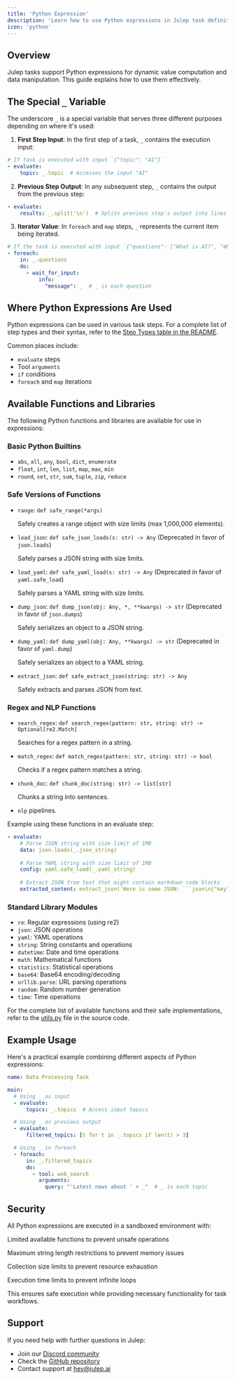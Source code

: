 ```yaml
---
title: 'Python Expression'
description: 'Learn how to use Python expressions in Julep task definitions'
icon: 'python'
---
```


## Overview

Julep tasks support Python expressions for dynamic value computation and data manipulation. This guide explains how to use them effectively.

## The Special `_` Variable

The underscore `_` is a special variable that serves three different purposes depending on where it's used:

1. **First Step Input**: In the first step of a task, `_` contains the execution input:
```yaml
# If task is executed with input `{"topic": "AI"}`
- evaluate:
    topic: _.topic  # Accesses the input "AI"
```

2. **Previous Step Output**: In any subsequent step, `_` contains the output from the previous step:
```yaml
- evaluate:
    results: _.split('\n')  # Splits previous step's output into lines
```

3. **Iterator Value**: In `foreach` and `map` steps, `_` represents the current item being iterated.
```yaml
# If the task is executed with input `{"questions": ["What is AI?", "What is Julep?"]}`
- foreach:
    in: _.questions
    do:
      - wait_for_input:
          info:
            "message": _  # _ is each question
```

## Where Python Expressions Are Used

Python expressions can be used in various task steps. For a complete list of step types and their syntax, refer to the [Step Types table in the README](https://github.com/julep-ai/julep#types-of-workflow-steps).

Common places include:
- `evaluate` steps
- Tool `arguments`
- `if` conditions
- `foreach` and `map` iterations

## Available Functions and Libraries

The following Python functions and libraries are available for use in expressions:

### Basic Python Builtins
- `abs`, `all`, `any`, `bool`, `dict`, `enumerate`
- `float`, `int`, `len`, `list`, `map`, `max`, `min`
- `round`, `set`, `str`, `sum`, `tuple`, `zip`, `reduce`

### Safe Versions of Functions
- `range`: `def safe_range(*args)`
  
  Safely creates a range object with size limits (max 1,000,000 elements).

- `load_json`: `def safe_json_loads(s: str) -> Any` (Deprecated in favor of `json.loads`)
  
  Safely parses a JSON string with size limits.

- `load_yaml`: `def safe_yaml_load(s: str) -> Any` (Deprecated in favor of `yaml.safe_load`)
  
  Safely parses a YAML string with size limits.

- `dump_json`: `def dump_json(obj: Any, *, **kwargs) -> str` (Deprecated in favor of `json.dumps`)
  
  Safely serializes an object to a JSON string.

- `dump_yaml`: `def dump_yaml(obj: Any, **kwargs) -> str` (Deprecated in favor of `yaml.dump`)
  
  Safely serializes an object to a YAML string.

- `extract_json`: `def safe_extract_json(string: str) -> Any`
  
  Safely extracts and parses JSON from text.

### Regex and NLP Functions
- `search_regex`: `def search_regex(pattern: str, string: str) -> Optional[re2.Match]`
  
  Searches for a regex pattern in a string.

- `match_regex`: `def match_regex(pattern: str, string: str) -> bool`
  
  Checks if a regex pattern matches a string.

- `chunk_doc`: `def chunk_doc(string: str) -> list[str]`
  
  Chunks a string into sentences.

- `nlp` pipelines.

Example using these functions in an evaluate step:
```yaml
- evaluate:
    # Parse JSON string with size limit of 1MB
    data: json.loads(_.json_string)
    
    # Parse YAML string with size limit of 1MB
    config: yaml.safe_load(_.yaml_string)
    
    # Extract JSON from text that might contain markdown code blocks
    extracted_content: extract_json('Here is some JSON: ```json\n{"key": "value"}\n```')
```

### Standard Library Modules
- `re`: Regular expressions (using re2)
- `json`: JSON operations
- `yaml`: YAML operations
- `string`: String constants and operations
- `datetime`: Date and time operations
- `math`: Mathematical functions
- `statistics`: Statistical operations
- `base64`: Base64 encoding/decoding
- `urllib.parse`: URL parsing operations
- `random`: Random number generation
- `time`: Time operations

For the complete list of available functions and their safe implementations, refer to the [utils.py](https://github.com/julep-ai/julep/blob/main/agents-api/agents_api/activities/utils.py) file in the source code.

## Example Usage

Here's a practical example combining different aspects of Python expressions:

```yaml
name: Data Processing Task

main:
  # Using _ as input
  - evaluate:
      topics: _.topics  # Access input topics

  # Using _ as previous output
  - evaluate:
      filtered_topics: [t for t in _.topics if len(t) > 3]

  # Using _ in foreach
  - foreach:
      in: _.filtered_topics
      do:
        - tool: web_search
          arguments:
            query: "'Latest news about ' + _"  # _ is each topic
```

## Security

All Python expressions are executed in a sandboxed environment with:

<CardGroup cols={2}>
  <Card title="Function Limits" icon="function">
    <p>Limited available functions to prevent unsafe operations</p>
  </Card>
  
  <Card title="String Limits" icon="text-size">
    <p>Maximum string length restrictions to prevent memory issues</p>
  </Card>

  <Card title="Collection Limits" icon="layer-group">
    <p>Collection size limits to prevent resource exhaustion</p>
  </Card>

  <Card title="Time Limits" icon="clock">
    <p>Execution time limits to prevent infinite loops</p>
  </Card>
</CardGroup>

This ensures safe execution while providing necessary functionality for task workflows.

## Support

If you need help with further questions in Julep:

- Join our [Discord community](https://discord.com/invite/JTSBGRZrzj)
- Check the [GitHub repository](https://github.com/julep-ai/julep)
- Contact support at [hey@julep.ai](mailto:hey@julep.ai)